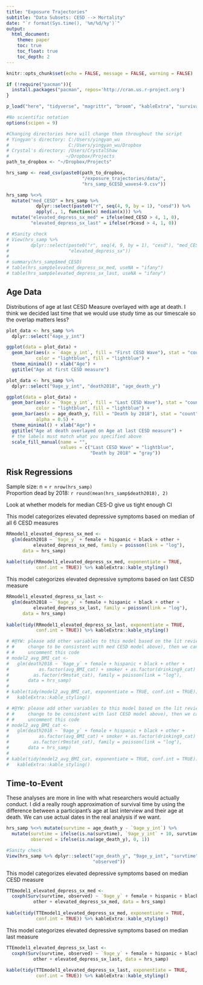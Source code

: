 ```yaml
---
title: "Exposure Trajectories"
subtitle: "Data Subsets: CESD --> Mortality"
date: "`r format(Sys.time(), '%m/%d/%y')`"
output: 
  html_document:
    theme: paper
    toc: true
    toc_float: true
    toc_depth: 2
---
```


```r
knitr::opts_chunk$set(echo = FALSE, message = FALSE, warning = FALSE)
```

```r
if (!require("pacman")){
  install.packages("pacman", repos='http://cran.us.r-project.org')
}

p_load("here", "tidyverse", "magrittr", "broom", "kableExtra", "survival")

#No scientific notation
options(scipen = 9)
```

```r
#Changing directories here will change them throughout the script
# Yingyan's directory: C:/Users/yingyan_wu
#                      C:/Users/yingyan_wu/Dropbox
# Crystal's directory: /Users/CrystalShaw
#                     ~/Dropbox/Projects
path_to_dropbox <- "~/Dropbox/Projects"

hrs_samp <- read_csv(paste0(path_to_dropbox,
                            "/exposure_trajectories/data/",
                            "hrs_samp_6CESD_waves4-9.csv")) 
```

```r
hrs_samp %<>% 
  mutate("med_CESD" = hrs_samp %>% 
           dplyr::select(paste0("r", seq(4, 9, by = 1), "cesd")) %>% 
           apply(., 1, function(x) median(x))) %>% 
  mutate("elevated_depress_sx_med" = ifelse(med_CESD > 4, 1, 0), 
         "elevated_depress_sx_last" = ifelse(r9cesd > 4, 1, 0))

# #Sanity check
# View(hrs_samp %>%
#        dplyr::select(paste0("r", seq(4, 9, by = 1), "cesd"), "med_CESD", 
#                      "elevated_depress_sx"))
# 
# summary(hrs_samp$med_CESD)
# table(hrs_samp$elevated_depress_sx_med, useNA = "ifany")
# table(hrs_samp$elevated_depress_sx_last, useNA = "ifany")
```

## Age Data

Distributions of age at last CESD Measure overlayed with age at death. I think we decided last time that we would use study time as our timescale so the overlap matters less?  

```r
plot_data <- hrs_samp %>% 
  dplyr::select("4age_y_int")

ggplot(data = plot_data) + 
  geom_bar(aes(x = `4age_y_int`, fill = "First CESD Wave"), stat = "count", 
           color = "lightblue", fill = "lightblue") + 
  theme_minimal() + xlab("Age") + 
  ggtitle("Age at first CESD measure")

plot_data <- hrs_samp %>% 
  dplyr::select("9age_y_int", "death2018", "age_death_y")

ggplot(data = plot_data) + 
  geom_bar(aes(x = `9age_y_int`, fill = "Last CESD Wave"), stat = "count", 
           color = "lightblue", fill = "lightblue") + 
  geom_bar(aes(x = age_death_y, fill = "Death by 2018"), stat = "count", 
           alpha = 0.5) +
  theme_minimal() + xlab("Age") + 
  ggtitle("Age at death overlayed on Age at last CESD measure") +
  # the labels must match what you specified above
  scale_fill_manual(name = "", 
                    values = c("Last CESD Wave" = "lightblue", 
                               "Death by 2018" = "gray"))
```

## Risk Regressions
Sample size: n = `r nrow(hrs_samp)`  
Proportion dead by 2018: `r round(mean(hrs_samp$death2018), 2)`  

Look at whether models for median CES-D give us tight enough CI  

This model categorizes elevated depressive symptoms based on median of all 6 CESD measures

```r
RRmodel1_elevated_depress_sx_med <- 
  glm(death2018 ~ `9age_y` + female + hispanic + black + other + 
          elevated_depress_sx_med, family = poisson(link = "log"), 
      data = hrs_samp)
  
kable(tidy(RRmodel1_elevated_depress_sx_med, exponentiate = TRUE, 
           conf.int = TRUE)) %>% kableExtra::kable_styling()
```

This model categorizes elevated depressive symptoms based on last CESD measure  

```r
RRmodel1_elevated_depress_sx_last <- 
  glm(death2018 ~ `9age_y` + female + hispanic + black + other + 
          elevated_depress_sx_last, family = poisson(link = "log"), 
      data = hrs_samp)
  
kable(tidy(RRmodel1_elevated_depress_sx_last, exponentiate = TRUE, 
           conf.int = TRUE)) %>% kableExtra::kable_styling()
```

```r
# #@YW: please add other variables to this model based on the lit review and 
# #     change to be consistent with med CESD model above), then we can 
# #     uncomment this code
# model2_avg_BMI_cat <- 
#   glm(death2018 ~ `9age_y` + female + hispanic + black + other + 
#           as.factor(avg_BMI_cat) + smoker + as.factor(drinking9_cat) + 
#         as.factor(r9mstat_cat), family = poisson(link = "log"), 
#       data = hrs_samp)
#   
# kable(tidy(model2_avg_BMI_cat, exponentiate = TRUE, conf.int = TRUE)) %>% 
#   kableExtra::kable_styling()
```

```r
# #@YW: please add other variables to this model based on the lit review and 
# #     change to be consistent with last CESD model above), then we can 
# #     uncomment this code
# model2_avg_BMI_cat <- 
#   glm(death2018 ~ `9age_y` + female + hispanic + black + other + 
#           as.factor(avg_BMI_cat) + smoker + as.factor(drinking9_cat) + 
#         as.factor(r9mstat_cat), family = poisson(link = "log"), 
#       data = hrs_samp)
#   
# kable(tidy(model2_avg_BMI_cat, exponentiate = TRUE, conf.int = TRUE)) %>% 
#   kableExtra::kable_styling()
```

## Time-to-Event
These analyses are more in line with what researchers would actually conduct. I did a really rough approximation of survival time by using the difference between a participant's age at last interview and their age at death. We can use actual dates in the real analysis if we want.

```r
hrs_samp %<>% mutate(survtime = age_death_y - `9age_y_int`) %>% 
  mutate(survtime = ifelse(is.na(survtime), `9age_y_int` + 10, survtime), 
         observed = ifelse(is.na(age_death_y), 0, 1))

#Sanity check
View(hrs_samp %>% dplyr::select("age_death_y", "9age_y_int", "survtime", 
                                "observed"))
```

This model categorizes elevated depressive symptoms based on median CESD measure  

```r
TTEmodel1_elevated_depress_sx_med <- 
  coxph(Surv(survtime, observed) ~ `9age_y` + female + hispanic + black + 
          other + elevated_depress_sx_med, data = hrs_samp)
  
kable(tidy(TTEmodel1_elevated_depress_sx_med, exponentiate = TRUE, 
           conf.int = TRUE)) %>% kableExtra::kable_styling()
```

This model categorizes elevated depressive symptoms based on median last measure

```r
TTEmodel1_elevated_depress_sx_last <- 
  coxph(Surv(survtime, observed) ~ `9age_y` + female + hispanic + black + 
          other + elevated_depress_sx_last, data = hrs_samp)
  
kable(tidy(TTEmodel1_elevated_depress_sx_last, exponentiate = TRUE, 
           conf.int = TRUE)) %>% kableExtra::kable_styling()
```

